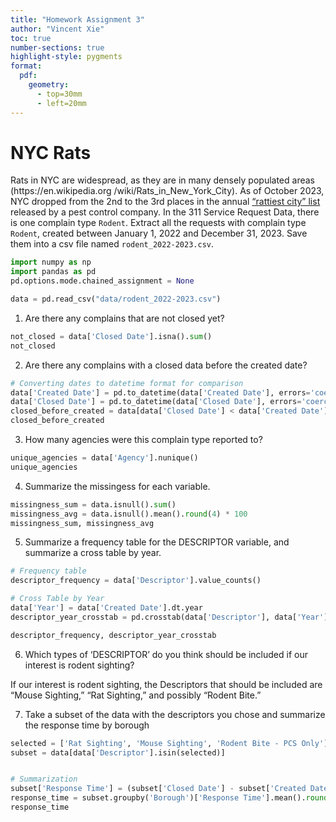 ```yaml
---
title: "Homework Assignment 3"
author: "Vincent Xie"
toc: true
number-sections: true
highlight-style: pygments
format: 
  pdf: 
    geometry: 
      - top=30mm
      - left=20mm
---
```


# **NYC Rats** {.unnumbered}

Rats in NYC are widespread, as they are in many densely populated
areas (https://en.wikipedia.org
/wiki/Rats_in_New_York_City). As of 
October 2023, NYC dropped from the 2nd to the 3rd places in the 
annual ["rattiest city" list](https://www.orkin.com/press-room/top-rodent-infested-cities-2023#)
released by a pest control company. In 
the 311 Service Request Data, there is one complain type `Rodent`. 
Extract all the requests with complain type `Rodent`, created 
between January 1, 2022 and December 31, 2023. Save them into a 
csv file named `rodent_2022-2023.csv`.

```python
import numpy as np
import pandas as pd
pd.options.mode.chained_assignment = None

data = pd.read_csv("data/rodent_2022-2023.csv")
```

1. Are there any complains that are not closed yet?

```python
not_closed = data['Closed Date'].isna().sum()
not_closed
```

2. Are there any complains with a closed data before the created date?

```python
# Converting dates to datetime format for comparison
data['Created Date'] = pd.to_datetime(data['Created Date'], errors='coerce')
data['Closed Date'] = pd.to_datetime(data['Closed Date'], errors='coerce')
closed_before_created = data[data['Closed Date'] < data['Created Date']].shape[0]
closed_before_created
```

3. How many agencies were this complain type reported to?

```python
unique_agencies = data['Agency'].nunique()
unique_agencies
```

4. Summarize the missingess for each variable.

```python
missingness_sum = data.isnull().sum() 
missingness_avg = data.isnull().mean().round(4) * 100
missingness_sum, missingness_avg
```

5. Summarize a frequency table for the DESCRIPTOR variable, and summarize a cross table by year.

```python
# Frequency table
descriptor_frequency = data['Descriptor'].value_counts()

# Cross Table by Year
data['Year'] = data['Created Date'].dt.year
descriptor_year_crosstab = pd.crosstab(data['Descriptor'], data['Year'])

descriptor_frequency, descriptor_year_crosstab
```

6. Which types of ‘DESCRIPTOR’ do you think should be included if our interest is rodent sighting?

If our interest is rodent sighting, the Descriptors that should be included are "Mouse Sighting," "Rat Sighting," and possibly "Rodent Bite."

7. Take a subset of the data with the descriptors you chose and summarize the response time by borough

```python
selected = ['Rat Sighting', 'Mouse Sighting', 'Rodent Bite - PCS Only']
subset = data[data['Descriptor'].isin(selected)]


# Summarization
subset['Response Time'] = (subset['Closed Date'] - subset['Created Date']).dt.days
response_time = subset.groupby('Borough')['Response Time'].mean().round(2)
response_time
```